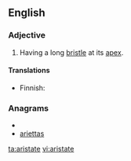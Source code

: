 ==English==

===Adjective===
{{en-adj|-}}

# {{botany|of leaves}} Having a long [[bristle]] at its [[apex]].

====Translations====
{{trans-top|having a long bristle at its apex}}
* Finnish: {{t-|fi|puikea}}
{{trans-mid}}
{{trans-bottom}}

===Anagrams===
* {{alphagram|aaeirstt}}
* [[ariettas#English|ariettas]]

[[ta:aristate]]
[[vi:aristate]]